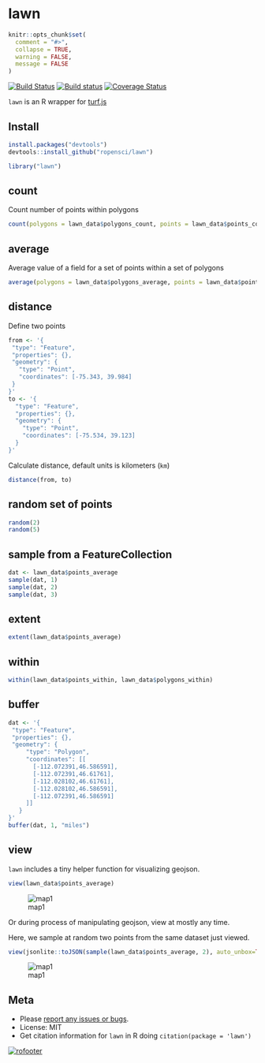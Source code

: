 lawn
=======

```r
knitr::opts_chunk$set(
  comment = "#>",
  collapse = TRUE,
  warning = FALSE,
  message = FALSE
)
```

[![Build Status](https://travis-ci.org/ropensci/lawn.svg?branch=master)](https://travis-ci.org/ropensci/lawn)
[![Build status](https://ci.appveyor.com/api/projects/status/v7d3p3q9j97h0ttw?svg=true)](https://ci.appveyor.com/project/sckott/lawn)
[![Coverage Status](https://coveralls.io/repos/sckott/lawn/badge.svg)](https://coveralls.io/r/sckott/lawn)

`lawn` is an R wrapper for [turf.js](http://turfjs.org/)

## Install

```r
install.packages("devtools")
devtools::install_github("ropensci/lawn")
```

```r
library("lawn")
```

## count

Count number of points within polygons

```r
count(polygons = lawn_data$polygons_count, points = lawn_data$points_count)
```


## average

Average value of a field for a set of points within a set of polygons

```r
average(polygons = lawn_data$polygons_average, points = lawn_data$points_average, 'population')
```

## distance

Define two points

```r
from <- '{
 "type": "Feature",
 "properties": {},
 "geometry": {
   "type": "Point",
   "coordinates": [-75.343, 39.984]
 }
}'
to <- '{
  "type": "Feature",
  "properties": {},
  "geometry": {
    "type": "Point",
    "coordinates": [-75.534, 39.123]
  }
}'
```

Calculate distance, default units is kilometers (`km`)

```r
distance(from, to)
```

## random set of points

```r
random(2)
random(5)
```

## sample from a FeatureCollection

```r
dat <- lawn_data$points_average
sample(dat, 1)
sample(dat, 2)
sample(dat, 3)
```

## extent

```r
extent(lawn_data$points_average)
```

## within

```r
within(lawn_data$points_within, lawn_data$polygons_within)
```

## buffer

```r
dat <- '{
 "type": "Feature",
 "properties": {},
 "geometry": {
     "type": "Polygon",
     "coordinates": [[
       [-112.072391,46.586591],
       [-112.072391,46.61761],
       [-112.028102,46.61761],
       [-112.028102,46.586591],
       [-112.072391,46.586591]
     ]]
   }
}'
buffer(dat, 1, "miles")
```

## view

`lawn` includes a tiny helper function for visualizing geojson. 

```r
view(lawn_data$points_average)
```

![map1](inst/img/map1.png)

Or during process of manipulating geojson, view at mostly any time. 

Here, we sample at random two points from the same dataset just viewed.

```r
view(jsonlite::toJSON(sample(lawn_data$points_average, 2), auto_unbox=TRUE))
```

![map1](inst/img/map2.png)

## Meta

* Please [report any issues or bugs](https://github.com/ropensci/lawn/issues).
* License: MIT
* Get citation information for `lawn` in R doing `citation(package = 'lawn')`

[![rofooter](http://ropensci.org/public_images/github_footer.png)](http://ropensci.org)
